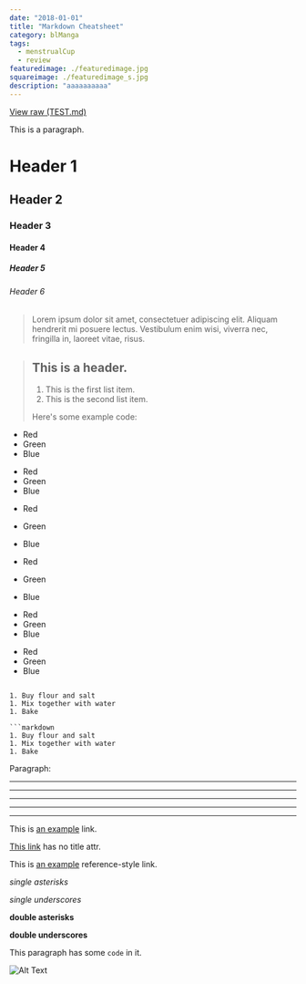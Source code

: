 ```yaml
---
date: "2018-01-01"
title: "Markdown Cheatsheet"
category: blManga
tags:
  - menstrualCup
  - review
featuredimage: ./featuredimage.jpg
squareimage: ./featuredimage_s.jpg
description: "aaaaaaaaaa"
---
```


[View raw (TEST.md)](https://raw.github.com/adamschwartz/github-markdown-kitchen-sink/master/README.md)

This is a paragraph.





# Header 1

## Header 2

### Header 3

#### Header 4

##### Header 5

###### Header 6




> Lorem ipsum dolor sit amet, consectetuer adipiscing elit. Aliquam hendrerit mi posuere lectus. Vestibulum enim wisi, viverra nec, fringilla in, laoreet vitae, risus.



> ## This is a header.
>
> 1. This is the first list item.
> 2. This is the second list item.
>
> Here's some example code:



- Red
- Green
- Blue

* Red
* Green
* Blue

- Red
- Green
- Blue


- Red
- Green
- Blue

* Red
* Green
* Blue

- Red
- Green
- Blue
```

1. Buy flour and salt
1. Mix together with water
1. Bake

```markdown
1. Buy flour and salt
1. Mix together with water
1. Bake
```

Paragraph:



<!-- -->



---

---

---

---

---



This is [an example](http://example.com "Example") link.

[This link](http://example.com) has no title attr.

This is [an example][id] reference-style link.

[id]: http://example.com "Optional Title"



_single asterisks_

_single underscores_

**double asterisks**

**double underscores**

This paragraph has some `code` in it.

![Alt Text](https://placehold.it/200x50 "Image Title")

